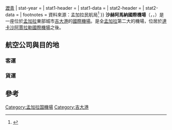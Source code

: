 {{Infobox airport
| name         = 沙赫阿馬納國際機場<br>Shah Amanat International Airport<br>শাহ আমানত আন্তর্জাতিক বিমানবন্দর<br>ŚShā Amānat Antarjātik Bimānabandar  
| nativename   = 
| nativename-a = 
| nativename-r = 
| image        = ShahAmanatAirport-01.jpg
| image-width  = 200
| caption      = 沙赫阿馬納國際機場
| IATA         = CGP
| ICAO         = VGEG
| pushpin_map = Bangladesh
| pushpin_mapsize = 200
| pushpin_label ='''CGP'''
| pushpin_label_position = right
| pushpin_map_caption = 機場在孟加拉的位置
| pushpin_relief = yes
| type         = 民用
| owner        = 孟加拉政府
| operator     = [[孟加拉民航局|孟加拉民航局]]
| city-served  = [[吉大港|吉大港]]
| location     = [[吉大港|吉大港]]
| hub          = [[孟加拉航空|孟加拉航空]]
| elevation-f  = 12
| elevation-m  = 4
| coordinates  = {{Coord|22|14|59|N|91|48|48|E|type:airport|display=inline,title|name=Shah Amanat International Airport}}
| website      = 
| metric-elev  =
| metric-rwy   =
| r1-number    = 05/23
| r1-length-f  = 9,646
| r1-length-m  = 2,940
| r1-surface   = [[混凝土|混凝土]]{{\}}[[瀝青|瀝青]]
| stat-year    = 
| stat1-header =
| stat1-data   =
| stat2-header =
| stat2-data   =
| footnotes    = 資料來源：孟加拉民航局<ref>{{cite web |title=Aerodrome Information: Shah Amanat International Airport, Chittagong |work=Civil Aviation Authority of Bangladesh |url=http://www.caab.gov.bd/adinfo/adinfoctg3.html |deadurl=yes |archiveurl=https://web.archive.org/web/20160304090442/http://www.caab.gov.bd/adinfo/adinfoctg3.html |archivedate=2016-03-04 | language=en |df= }}</ref>
}}
'''沙赫阿馬納國際機場'''（{{lang-bn|শাহ আমানত আন্তর্জাতিক বিমানবন্দর}}，{{lang-en|Shah Amanat International Airport}}，{{airport codes|CGP|VGEG}}）是一座位於[[孟加拉|孟加拉]]東部城市[[吉大港|吉大港]]的[[國際機場|國際機場]]。是全[[孟加拉|孟加拉]]第二大的機場，位居於[[达卡|達卡]][[沙阿贾拉勒国际机场|沙阿賈拉勒國際機場]]之後。

==航空公司與目的地==
===客運===
{{Airport-dest-list
| [[孟加拉航空|孟加拉航空]]| [[阿布扎比国际机场|阿布扎比]]、[[素万那普机场|曼谷-素万那普]]、[[科克斯巴扎爾機場|科克斯巴扎爾]]、[[沙阿贾拉勒国际机场|達卡]]、[[哈马德国际机场|多哈]]、[[迪拜国际机场|迪拜]]、[[阿卜杜勒-阿齐兹国王国际机场|吉達]]、[[内塔吉·苏巴斯·钱德拉·鲍斯国际机场|加尔各答]]、[[马斯喀特国际机场|马斯喀特]]
| [[諾沃航空|諾沃航空]] | [[沙阿贾拉勒国际机场|達卡]]
| [[丽晶航空|丽晶航空]] | [[沙阿贾拉勒国际机场|達卡]]、[[内塔吉·苏巴斯·钱德拉·鲍斯国际机场|加尔各答]]、[[馬斯喀特國際機場|馬斯喀特]]
| [[美國-孟加拉航空|美國-孟加拉航空]] | [[沙阿贾拉勒国际机场|達卡]]、[[馬斯喀特國際機場|馬斯喀特]]、[[内塔吉·苏巴斯·钱德拉·鲍斯国际机场|加爾各答]]、[[哈马德国际机场|多哈]]
| [[杜拜航空|杜拜航空]] | [[迪拜国际机场|迪拜]]
| {{link-en|SalamAir|SalamAir}} | [[馬斯喀特國際機場|馬斯喀特]]
| [[阿拉伯航空|阿拉伯航空]] | [[沙迦國際機場|沙迦]]
}}

===貨運===
{{Airport-dest-list
| [[阿提哈德航空|阿提哈德航空]] | [[阿布扎比國際機場|阿布扎比]]、[[內排國際機場|河內]]
}}

==參考==
{{reflist}}


{{Bangladesh-stub}}
{{asia-airport-stub}}
{{孟加拉國機場}}

[[Category:孟加拉国機場|Category:孟加拉国機場]]
[[Category:吉大港|Category:吉大港]]
